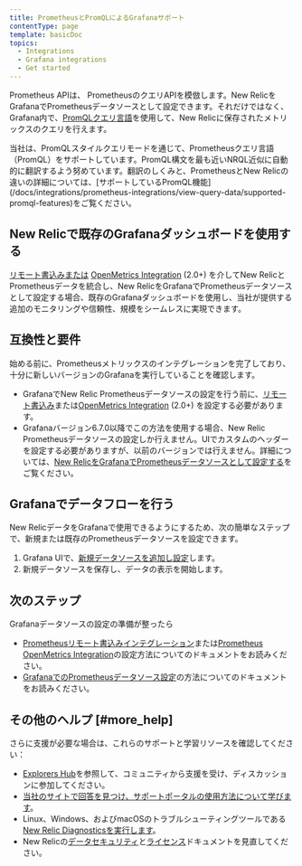 ```yaml
---
title: PrometheusとPromQLによるGrafanaサポート
contentType: page
template: basicDoc
topics:
  - Integrations
  - Grafana integrations
  - Get started
---
```


Prometheus APIは、 PrometheusのクエリAPIを模倣します。New RelicをGrafanaでPrometheusデータソースとして設定できます。それだけではなく、Grafana内で、[PromQLクエリ言語](/docs/integrations/prometheus-integrations/view-query-data/supported-promql-features)を使用して、New Relicに保存されたメトリックスのクエリを行えます。

<Callout variant="tip">
  当社は、PromQLスタイルクエリモードを通じて、Prometheusクエリ言語（PromQL）をサポートしています。PromQL構文を最も近いNRQL近似に自動的に翻訳するよう努めています。翻訳のしくみと、PrometheusとNew Relicの違いの詳細については、[サポートしているPromQL機能](/docs/integrations/prometheus-integrations/view-query-data/supported-promql-features)をご覧ください。
</Callout>

## New Relicで既存のGrafanaダッシュボードを使用する

[リモート書込みまたは](/docs/integrations/prometheus-integrations/get-started/monitor-prometheus-new-relic#remote-write) [OpenMetrics Integration](/docs/integrations/prometheus-integrations/get-started/monitor-prometheus-new-relic#OpenMetricsics-integration) (2.0+) を介してNew RelicとPrometheusデータを統合し、New RelicをGrafanaでPrometheusデータソースとして設定する場合、既存のGrafanaダッシュボードを使用し、当社が提供する追加のモニタリングや信頼性、規模をシームレスに実現できます。

## 互換性と要件

始める前に、Prometheusメトリックスのインテグレーションを完了しており、十分に新しいバージョンのGrafanaを実行していることを確認します。

* GrafanaでNew Relic Prometheusデータソースの設定を行う前に、[リモート書込み](/docs/integrations/prometheus-integrations/get-started/monitor-prometheus-new-relic#remote-write)または[OpenMetrics Integration](/docs/integrations/prometheus-integrations/get-started/monitor-prometheus-new-relic#OpenMetrics) (2.0+) を設定する必要があります。
* Grafanaバージョン6.7.0以降でこの方法を使用する場合、New Relic Prometheusデータソースの設定しか行えません。UIでカスタムのヘッダーを設定する必要がありますが、以前のバージョンでは行えません。詳細については、[New RelicをGrafanaでPrometheusデータソースとして設定する](/docs/integrations/grafana-integrations/set-configure/configure-new-relic-prometheus-data-source-grafana)をご覧ください。

## Grafanaでデータフローを行う

New RelicデータをGrafanaで使用できるようにするため、次の簡単なステップで、新規または既存のPrometheusデータソースを設定できます。

1. Grafana UIで、[新規データソースを追加し設定](/docs/integrations/grafana-integrations/set-configure/configure-new-relic-prometheus-data-source-grafana)します。
2. 新規データソースを保存し、データの表示を開始します。

## 次のステップ

Grafanaデータソースの設定の準備が整ったら

* [Prometheusリモート書込みインテグレーション](/docs/integrations/prometheus-integrations/install-configure/set-your-prometheus-remote-write-integration)または[Prometheus OpenMetrics Integration](/docs/integrations/prometheus-integrations/install-configure/install-update-or-uninstall-your-prometheus-openmetrics-integration)の設定方法についてのドキュメントをお読みください。
* [GrafanaでのPrometheusデータソース設定](/docs/integrations/grafana-integrations/set-configure/configure-new-relic-prometheus-data-source-grafana)の方法についてのドキュメントをお読みください。

## その他のヘルプ [#more_help]

さらに支援が必要な場合は、これらのサポートと学習リソースを確認してください：

* [Explorers Hub](https://discuss.newrelic.com/)を参照して、コミュニティから支援を受け、ディスカッションに参加してください。
* [当社のサイトで回答を見つけ、サポートポータルの使用方法について学びます](/docs/using-new-relic/welcome-new-relic/get-started/find-help-use-support-portal)。
* Linux、Windows、およびmacOSのトラブルシューティングツールである[New Relic Diagnosticsを実行します](/docs/using-new-relic/cross-product-functions/troubleshooting/new-relic-diagnostics)。
* New Relicの[データセキュリティ](/docs/security)と[ライセンス](/docs/licenses)ドキュメントを見直してください。
